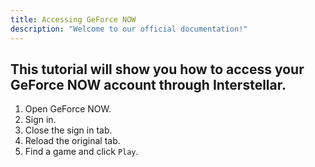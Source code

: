 ```yaml
---
title: Accessing GeForce NOW
description: "Welcome to our official documentation!"
---
```

This tutorial will show you how to access your GeForce NOW account through Interstellar.
---
1. Open GeForce NOW.
2. Sign in.
3. Close the sign in tab.
4. Reload the original tab.
5. Find a game and click `Play`.
